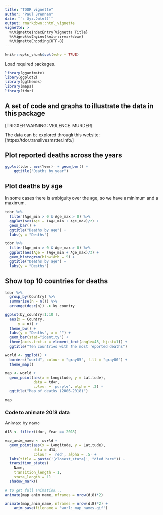 ```yaml
---
title: "TDOR vignette"
author: "Paul Brennan"
date: "`r Sys.Date()`"
output: rmarkdown::html_vignette
vignette: >
  %\VignetteIndexEntry{Vignette Title}
  %\VignetteEngine{knitr::rmarkdown}
  %\VignetteEncoding{UTF-8}
---
```


```r
knitr::opts_chunk$set(echo = TRUE)
```

Load required packages.
```r
library(gganimate)
libary(ggplot2)
library(ggthemes)
library(maps)
library(tdor)
```

## A set of code and graphs to illustrate the data in this package
[TRIGGER WARNING: VIOLENCE. MURDER]

The data can be explored through this website: [https://tdor.translivesmatter.info/]

## Plot reported deaths across the years
```r
ggplot(tdor, aes(Year)) + geom_bar() +
    ggtitle("Deaths by year")
```



## Plot deaths by age

In some cases there is ambiguity over the age, so we have a minimum and a maximum. 

```r
tdor %>% 
  filter(Age_min > 0 & Age_max > 0) %>%
  ggplot(aes(Age = (Age_min + Age_max)/2) + 
  geom_bar() +
  ggtitle("Deaths by age") +
  labs(y = "Deaths")

tdor %>% 
  filter(Age_min > 0 & Age_max > 0) %>%
  ggplot(aes(Age = (Age_min + Age_max)/2) +
  geom_histogram(binwidth = 5) +
  ggtitle("Deaths by age") +
  labs(y = "Deaths")
```

## Show top 10 countries for deaths
```r
tdor %>%
  group_by(Country) %>%
  summarise(n = n()) %>%
  arrange(desc(n)) -> by_country

ggplot(by_country[1:10,],
  aes(x = Country,
      y = n)) +
  theme_bw() +
  labs(y = "Deaths", x = "") +
  geom_bar(stat="identity") +
  theme(axis.text.x = element_text(angle=45, hjust=1)) +
  ggtitle("Ten countries with the most reported deaths")
```

```r
world <- ggplot() +
  borders("world", colour = "gray85", fill = "gray80") +
  theme_map() 

map <- world +
  geom_point(aes(x = Longitude, y = Latitude),
             data = tdor, 
             colour = 'purple', alpha = .2) +
  ggtitle("Map of deaths (2006-2018)")

map
```


### Code to animate 2018 data
Animate by name 
```r

d18 <- filter(tdor, Year == 2018)

map_anim_name <- world +
  geom_point(aes(x = Longitude, y = Latitude),
             data = d18, 
             colour = 'red', alpha = .5) +
  labs(title = paste('{closest_state}', "died here")) +
  transition_states(
    Name,
    transition_length = 1,
    state_length = 1) + 
  shadow_mark()

# to get full animation...
animate(map_anim_name, nframes = nrow(d18)*2)

animate(map_anim_name, nframes = nrow(d18)*2) +
    anim_save(filename = 'world_map_names.gif')
```


